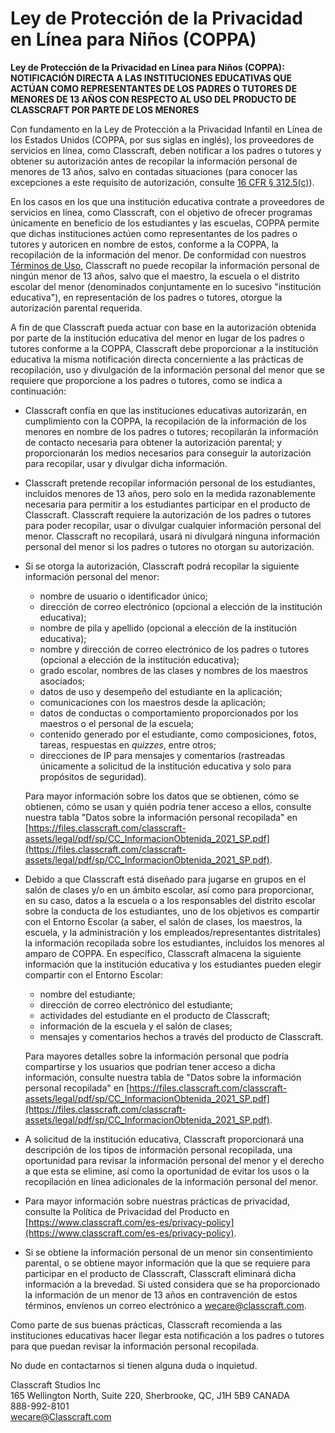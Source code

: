 # Ley de Protección de la Privacidad en Línea para Niños (COPPA)

**Ley de Protección de la Privacidad en Línea para Niños (COPPA): NOTIFICACIÓN DIRECTA A LAS INSTITUCIONES EDUCATIVAS QUE ACTÚAN COMO REPRESENTANTES DE LOS PADRES O TUTORES DE MENORES DE 13 AÑOS CON RESPECTO AL USO DEL PRODUCTO DE CLASSCRAFT POR PARTE DE LOS MENORES**

Con fundamento en la Ley de Protección a la Privacidad Infantil en Línea de los Estados Unidos (COPPA, por sus siglas en inglés), los proveedores de servicios en línea, como Classcraft, deben notificar a los padres o tutores y obtener su autorización antes de recopilar la información personal de menores de 13 años, salvo en contadas situaciones (para conocer las excepciones a este requisito de autorización, consulte [16 CFR § 312.5(c)](https://www.law.cornell.edu/cfr/text/16/312.5)).

En los casos en los que una institución educativa contrate a proveedores de servicios en línea, como Classcraft, con el objetivo de ofrecer programas únicamente en beneficio de los estudiantes y las escuelas, COPPA permite que dichas instituciones actúen como representantes de los padres o tutores y autoricen en nombre de estos, conforme a la COPPA, la recopilación de la información del menor. De conformidad con nuestros [Términos de Uso](https://www.classcraft.com/es-es/terms-of-use/), Classcraft no puede recopilar la información personal de ningún menor de 13 años, salvo que el maestro, la escuela o el distrito escolar del menor (denominados conjuntamente en lo sucesivo "institución educativa"), en representación de los padres o tutores, otorgue la autorización parental requerida.

A fin de que Classcraft pueda actuar con base en la autorización obtenida por parte de la institución educativa del menor en lugar de los padres o tutores conforme a la COPPA, Classcraft debe proporcionar a la institución educativa la misma notificación directa concerniente a las prácticas de recopilación, uso y divulgación de la información personal del menor que se requiere que proporcione a los padres o tutores, como se indica a continuación:

-   Classcraft confía en que las instituciones educativas autorizarán, en cumplimiento con la COPPA, la recopilación de la información de los menores en nombre de los padres o tutores; recopilarán la información de contacto necesaria para obtener la autorización parental; y proporcionarán los medios necesarios para conseguir la autorización para recopilar, usar y divulgar dicha información.
-   Classcraft pretende recopilar información personal de los estudiantes, incluidos menores de 13 años, pero solo en la medida razonablemente necesaria para permitir a los estudiantes participar en el producto de Classcraft. Classcraft requiere la autorización de los padres o tutores para poder recopilar, usar o divulgar cualquier información personal del menor. Classcraft no recopilará, usará ni divulgará ninguna información personal del menor si los padres o tutores no otorgan su autorización.
-   Si se otorga la autorización, Classcraft podrá recopilar la siguiente información personal del menor:

    -   nombre de usuario o identificador único;
    -   dirección de correo electrónico (opcional a elección de la institución educativa);
    -   nombre de pila y apellido (opcional a elección de la institución educativa);
    -   nombre y dirección de correo electrónico de los padres o tutores (opcional a elección de la institución educativa);
    -   grado escolar, nombres de las clases y nombres de los maestros asociados;
    -   datos de uso y desempeño del estudiante en la aplicación;
    -   comunicaciones con los maestros desde la aplicación;
    -   datos de conductas o comportamiento proporcionados por los maestros o el personal de la escuela;
    -   contenido generado por el estudiante, como composiciones, fotos, tareas, respuestas en _quizzes_, entre otros;
    -   direcciones de IP para mensajes y comentarios (rastreadas únicamente a solicitud de la institución educativa y solo para propósitos de seguridad).

    Para mayor información sobre los datos que se obtienen, cómo se obtienen, cómo se usan y quién podría tener acceso a ellos, consulte nuestra tabla "Datos sobre la información personal recopilada" en [https://files.classcraft.com/classcraft-assets/legal/pdf/sp/CC_InformacionObtenida_2021_SP.pdf](https://files.classcraft.com/classcraft-assets/legal/pdf/sp/CC_InformacionObtenida_2021_SP.pdf).

-   Debido a que Classcraft está diseñado para jugarse en grupos en el salón de clases y/o en un ámbito escolar, así como para proporcionar, en su caso, datos a la escuela o a los responsables del distrito escolar sobre la conducta de los estudiantes, uno de los objetivos es compartir con el Entorno Escolar (a saber, el salón de clases, los maestros, la escuela, y la administración y los empleados/representantes distritales) la información recopilada sobre los estudiantes, incluidos los menores al amparo de COPPA. En específico, Classcraft almacena la siguiente información que la institución educativa y los estudiantes pueden elegir compartir con el Entorno Escolar:

    -   nombre del estudiante;
    -   dirección de correo electrónico del estudiante;
    -   actividades del estudiante en el producto de Classcraft;
    -   información de la escuela y el salón de clases;
    -   mensajes y comentarios hechos a través del producto de Classcraft.

    Para mayores detalles sobre la información personal que podría compartirse y los usuarios que podrían tener acceso a dicha información, consulte nuestra tabla de "Datos sobre la información personal recopilada" en [https://files.classcraft.com/classcraft-assets/legal/pdf/sp/CC_InformacionObtenida_2021_SP.pdf](https://files.classcraft.com/classcraft-assets/legal/pdf/sp/CC_InformacionObtenida_2021_SP.pdf).

-   A solicitud de la institución educativa, Classcraft proporcionará una descripción de los tipos de información personal recopilada, una oportunidad para revisar la información personal del menor y el derecho a que esta se elimine, así como la oportunidad de evitar los usos o la recopilación en línea adicionales de la información personal del menor.
-   Para mayor información sobre nuestras prácticas de privacidad, consulte la Política de Privacidad del Producto en [https://www.classcraft.com/es-es/privacy-policy](https://www.classcraft.com/es-es/privacy-policy).
-   Si se obtiene la información personal de un menor sin consentimiento parental, o se obtiene mayor información que la que se requiere para participar en el producto de Classcraft, Classcraft eliminará dicha información a la brevedad. Si usted considera que se ha proporcionado la información de un menor de 13 años en contravención de estos términos, envíenos un correo electrónico a [wecare@classcraft.com](mailto:wecare@classcraft.com).

Como parte de sus buenas prácticas, Classcraft recomienda a las instituciones educativas hacer llegar esta notificación a los padres o tutores para que puedan revisar la información personal recopilada.

No dude en contactarnos si tienen alguna duda o inquietud.

Classcraft Studios Inc<br />
165 Wellington North, Suite 220, Sherbrooke, QC, J1H 5B9 CANADA<br />
888-992-8101<br />
[wecare@Classcraft.com](mailto:wecare@Classcraft.com)
